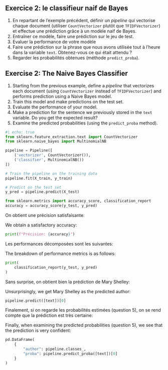 ::: {.content-visible when-profile="fr"}

::: {.callout-tip}
## Exercice 2: le classifieur naif de Bayes

1. En repartant de l'exemple précédent, définir un _pipeline_ qui vectorise chaque document (utiliser `CountVectorizer` plutôt que `TFIDFVectorizer`) et effectue une prédiction grâce à un modèle naif de Bayes.
2. Entraîner ce modèle, faire une prédiction sur le jeu de test.
3. Evaluer la performance de votre modèle
4. Faire une prédiction sur la phrase que nous avons utilisée tout à l'heure dans la variable `text`. Obtenez-vous ce qui était attendu ?
5. Regarder les probabilités obtenues (méthode `predict_proba`).
:::

:::

::: {.content-visible when-profile="en"}

::: {.callout-tip}
## Exercise 2: The Naive Bayes Classifier

1. Starting from the previous example, define a _pipeline_ that vectorizes each document (using `CountVectorizer` instead of `TFIDFVectorizer`) and performs prediction using a Naive Bayes model.
2. Train this model and make predictions on the test set.
3. Evaluate the performance of your model.
4. Make a prediction for the sentence we previously stored in the `text` variable. Do you get the expected result?
5. Examine the predicted probabilities (using the `predict_proba` method).
:::

:::
```python
#| echo: true
from sklearn.feature_extraction.text import CountVectorizer
from sklearn.naive_bayes import MultinomialNB

pipeline = Pipeline([
    ('vectorizer', CountVectorizer()),
    ('classifier', MultinomialNB())
])

# Train the pipeline on the training data
pipeline.fit(X_train, y_train)
```

```python
# Predict on the test set
y_pred = pipeline.predict(X_test)
```

```python
from sklearn.metrics import accuracy_score, classification_report
accuracy = accuracy_score(y_test, y_pred)
```

::: {.content-visible when-profile="fr"}

On obtient une précision satisfaisante:

:::

::: {.content-visible when-profile="en"}

We obtain a satisfactory accuracy:

:::


```python
print(f"Précision: {accuracy}")
```

::: {.content-visible when-profile="fr"}

Les performances décomposées sont les suivantes:

:::

::: {.content-visible when-profile="en"}

The breakdown of performance metrics is as follows:

:::


```python
print(
    classification_report(y_test, y_pred)
)
```

::: {.content-visible when-profile="fr"}

Sans surprise, on obtient bien la prédiction de Mary Shelley:

:::

::: {.content-visible when-profile="en"}

Unsurprisingly, we get Mary Shelley as the predicted author:

:::

```python
pipeline.predict([text])[0]
```

::: {.content-visible when-profile="fr"}

Finalement, si on regarde les probabilités estimées (question 5), on se rend compte que la prédiction est très certaine:

:::

::: {.content-visible when-profile="en"}

Finally, when examining the predicted probabilities (question 5), we see that the prediction is very confident:

:::

```python
pd.DataFrame(
    {
        "author": pipeline.classes_,
        "proba": pipeline.predict_proba([text])[0]
    }
)
```


